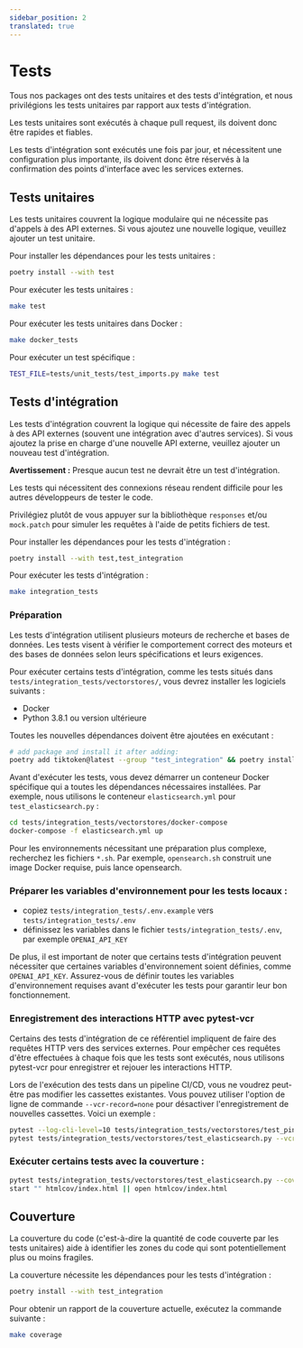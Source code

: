 ```yaml
---
sidebar_position: 2
translated: true
---
```


# Tests

Tous nos packages ont des tests unitaires et des tests d'intégration, et nous privilégions les tests unitaires par rapport aux tests d'intégration.

Les tests unitaires sont exécutés à chaque pull request, ils doivent donc être rapides et fiables.

Les tests d'intégration sont exécutés une fois par jour, et nécessitent une configuration plus importante, ils doivent donc être réservés à la confirmation des points d'interface avec les services externes.

## Tests unitaires

Les tests unitaires couvrent la logique modulaire qui ne nécessite pas d'appels à des API externes.
Si vous ajoutez une nouvelle logique, veuillez ajouter un test unitaire.

Pour installer les dépendances pour les tests unitaires :

```bash
poetry install --with test
```

Pour exécuter les tests unitaires :

```bash
make test
```

Pour exécuter les tests unitaires dans Docker :

```bash
make docker_tests
```

Pour exécuter un test spécifique :

```bash
TEST_FILE=tests/unit_tests/test_imports.py make test
```

## Tests d'intégration

Les tests d'intégration couvrent la logique qui nécessite de faire des appels à des API externes (souvent une intégration avec d'autres services).
Si vous ajoutez la prise en charge d'une nouvelle API externe, veuillez ajouter un nouveau test d'intégration.

**Avertissement :** Presque aucun test ne devrait être un test d'intégration.

  Les tests qui nécessitent des connexions réseau rendent difficile pour les autres
  développeurs de tester le code.

  Privilégiez plutôt de vous appuyer sur la bibliothèque `responses` et/ou `mock.patch` pour simuler
  les requêtes à l'aide de petits fichiers de test.

Pour installer les dépendances pour les tests d'intégration :

```bash
poetry install --with test,test_integration
```

Pour exécuter les tests d'intégration :

```bash
make integration_tests
```

### Préparation

Les tests d'intégration utilisent plusieurs moteurs de recherche et bases de données. Les tests
visent à vérifier le comportement correct des moteurs et des bases de données selon
leurs spécifications et leurs exigences.

Pour exécuter certains tests d'intégration, comme les tests situés dans
`tests/integration_tests/vectorstores/`, vous devrez installer les logiciels suivants :

- Docker
- Python 3.8.1 ou version ultérieure

Toutes les nouvelles dépendances doivent être ajoutées en exécutant :

```bash
# add package and install it after adding:
poetry add tiktoken@latest --group "test_integration" && poetry install --with test_integration
```

Avant d'exécuter les tests, vous devez démarrer un conteneur Docker spécifique qui a toutes les
dépendances nécessaires installées. Par exemple, nous utilisons le conteneur `elasticsearch.yml`
pour `test_elasticsearch.py` :

```bash
cd tests/integration_tests/vectorstores/docker-compose
docker-compose -f elasticsearch.yml up
```

Pour les environnements nécessitant une préparation plus complexe, recherchez les fichiers `*.sh`. Par exemple,
`opensearch.sh` construit une image Docker requise, puis lance opensearch.

### Préparer les variables d'environnement pour les tests locaux :

- copiez `tests/integration_tests/.env.example` vers `tests/integration_tests/.env`
- définissez les variables dans le fichier `tests/integration_tests/.env`, par exemple `OPENAI_API_KEY`

De plus, il est important de noter que certains tests d'intégration peuvent nécessiter que certaines
variables d'environnement soient définies, comme `OPENAI_API_KEY`. Assurez-vous de définir toutes les variables
d'environnement requises avant d'exécuter les tests pour garantir leur bon fonctionnement.

### Enregistrement des interactions HTTP avec pytest-vcr

Certains des tests d'intégration de ce référentiel impliquent de faire des requêtes HTTP vers
des services externes. Pour empêcher ces requêtes d'être effectuées à chaque fois que les tests sont
exécutés, nous utilisons pytest-vcr pour enregistrer et rejouer les interactions HTTP.

Lors de l'exécution des tests dans un pipeline CI/CD, vous ne voudrez peut-être pas modifier les cassettes
existantes. Vous pouvez utiliser l'option de ligne de commande `--vcr-record=none` pour désactiver
l'enregistrement de nouvelles cassettes. Voici un exemple :

```bash
pytest --log-cli-level=10 tests/integration_tests/vectorstores/test_pinecone.py --vcr-record=none
pytest tests/integration_tests/vectorstores/test_elasticsearch.py --vcr-record=none

```

### Exécuter certains tests avec la couverture :

```bash
pytest tests/integration_tests/vectorstores/test_elasticsearch.py --cov=langchain --cov-report=html
start "" htmlcov/index.html || open htmlcov/index.html

```

## Couverture

La couverture du code (c'est-à-dire la quantité de code couverte par les tests unitaires) aide à identifier les zones du code qui sont potentiellement plus ou moins fragiles.

La couverture nécessite les dépendances pour les tests d'intégration :

```bash
poetry install --with test_integration
```

Pour obtenir un rapport de la couverture actuelle, exécutez la commande suivante :

```bash
make coverage
```
